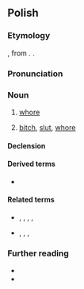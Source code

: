 {{also|dziwką}}
==Polish==

===Etymology===
{{inh+|pl|zlw-opl|dziéwka}}, from {{inh|pl|sla-pro|*děvъka}}. {{doublet|pl|dziewka|t1=girl}}.

===Pronunciation===
{{pl-p|a=Pl-dziwka.ogg}}

===Noun===
{{pl-noun|f|dim=dziweczka|aug=dziwa}}

# {{lb|pl|slang}} [[whore]] {{gl|prostitute}}
#: {{syn|pl|kurwa|prostytutka}}
# {{lb|pl|offensive}} [[bitch]], [[slut]], [[whore]]

====Declension====
{{pl-decl-noun-f}}

====Derived terms====
* {{q|noun}} {{l|pl|dziwkarz}}

====Related terms====
* {{q|nouns}} {{l|pl|dziewczę}}, {{l|pl|dziewczyna}}, {{l|pl|dziewica}}, {{l|pl|dziewoja}}, {{l|pl|dziewucha}}
* {{q|adjectives}} {{l|pl|dziewczęcy}}, {{l|pl|dziewczyński}}, {{l|pl|dziewiczy}}, {{l|pl|dziewuszy}}

===Further reading===
* {{R:pl:WSJP}}
* {{R:pl:PWN}}

{{C|pl|Female people|Prostitution}}